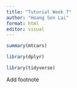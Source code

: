 ```yaml
---
title: "Tutorial Week 7"
author: "Hoang Son Lai"
format: html
editor: visual
---
```


```r
summary(mtcars)
```

```r
library(dplyr)
```
```r
library(tidyverse)
```

Add footnote